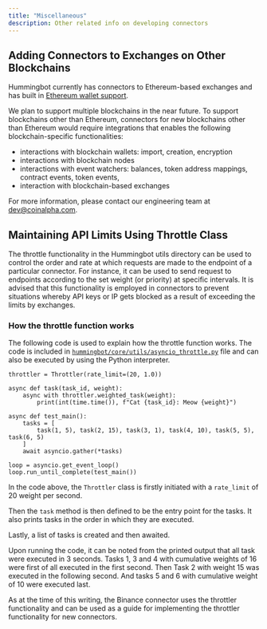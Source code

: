```yaml
---
title: "Miscellaneous"
description: Other related info on developing connectors
---
```



## Adding Connectors to Exchanges on Other Blockchains

Hummingbot currently has connectors to Ethereum-based exchanges and has built in [Ethereum wallet support](https://github.com/CoinAlpha/hummingbot/tree/master/hummingbot/wallet/ethereum).

We plan to support multiple blockchains in the near future. To support blockchains other than Ethereum, connectors for new blockchains other than Ethereum would require integrations that enables the following blockchain-specific functionalities:

- interactions with blockchain wallets: import, creation, encryption
- interactions with blockchain nodes
- interactions with event watchers: balances, token address mappings, contract events, token events,
- interaction with blockchain-based exchanges

For more information, please contact our engineering team at dev@coinalpha.com.

## Maintaining API Limits Using Throttle Class

The throttle functionality in the Hummingbot utils directory can be used to control the order and rate at which requests are made to the endpoint of a particular connector. For instance, it can be used to send request to endpoints according to the set weight (or priority) at specific intervals. It is advised that this functionality is employed in connectors to prevent situations whereby API keys or IP gets blocked as a result of exceeding the limits by exchanges.

### How the throttle function works

The following code is used to explain how the throttle function works. The code is included in [`hummingbot/core/utils/asyncio_throttle.py`](https://github.com/CoinAlpha/hummingbot/blob/master/hummingbot/core/utils/asyncio_throttle.py) file and can also be executed by using the Python interpreter.

```
throttler = Throttler(rate_limit=(20, 1.0))

async def task(task_id, weight):
	async with throttler.weighted_task(weight):
		print(int(time.time()), f"Cat {task_id}: Meow {weight}")

async def test_main():
	tasks = [
		task(1, 5), task(2, 15), task(3, 1), task(4, 10), task(5, 5), task(6, 5)
	]
	await asyncio.gather(*tasks)

loop = asyncio.get_event_loop()
loop.run_until_complete(test_main())
```

In the code above, the `Throttler` class is firstly initiated with a `rate_limit` of 20 weight per second.

Then the `task` method is then defined to be the entry point for the tasks. It also prints tasks in the order in which they are executed.

Lastly, a list of tasks is created and then awaited.

Upon running the code, it can be noted from the printed output that all task were executed in 3 seconds. Tasks 1, 3 and 4 with cumulative weights of 16 were first of all executed in the first second. Then Task 2 with weight 15 was executed in the following second. And tasks 5 and 6 with cumulative weight of 10 were executed last.

<Callout
  type="note"
  body="The maximum weight assigned to any task must be 1 less than the weight set in the rate_limit to avoid a situation whereby such task would never get executed. i.e with `rate_limit(15, 1)`, the max weight any task of that instance should have should be 14 .The most important tasks should have lower weight than less important tasks."
/>

As at the time of this writing, the Binance connector uses the throttler functionality and can be used as a guide for implementing the throttler functionality for new connectors.
